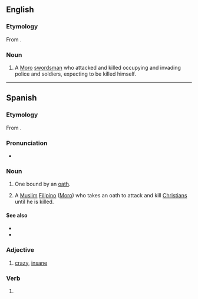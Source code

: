 ==English==
{{wikipedia}}

===Etymology===
From {{bor|en|es|juramentado}}.

===Noun===
{{en-noun}}

# {{lb|en|historical}} A [[Moro]] [[swordsman]] who attacked and killed occupying and invading police and soldiers, expecting to be killed himself.

----

==Spanish==

===Etymology===
From {{af|es|juramentar|-ado}}.

===Pronunciation===
* {{es-IPA}}

===Noun===
{{es-noun|m}}

# One bound by an [[oath]].
# {{lb|es|Philippines|historical}} A [[Muslim]] [[Filipino]] ([[Moro]]) who takes an oath to attack and kill [[Christian]]s until he is killed.

====See also====
* {{l|es|sabil ullah}}
* {{l|es|amok}}

===Adjective===
{{es-adj|f=juramentada}}

# {{lb|es|Philippines}} [[crazy]], [[insane]]

===Verb===
{{es-past participle|juramentad}}

# {{es-verb form of|mood=participle|gen=m|num=s|ending=ar|juramentar}}